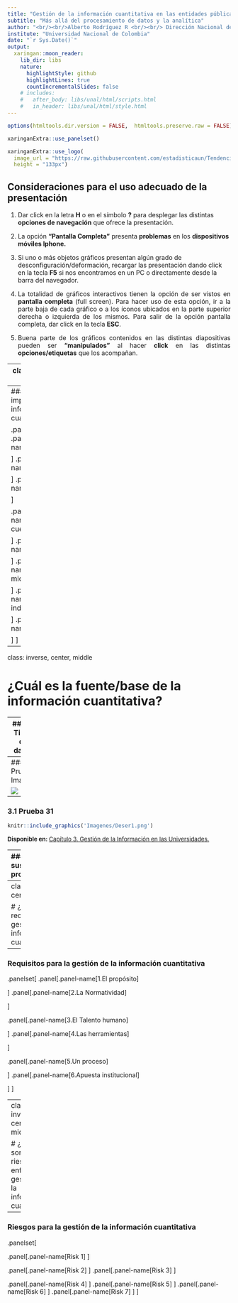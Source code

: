 ```yaml
---
title: "Gestión de la información cuantitativa en las entidades públicas"
subtitle: "Más allá del procesamiento de datos y la analítica"
author: "<br/><br/>Alberto Rodríguez R <br/><br/> Dirección Nacional de Planeación y Estadística"
institute: "Universidad Nacional de Colombia"
date: "`r Sys.Date()`"
output:
  xaringan::moon_reader:
    lib_dir: libs
    nature:
      highlightStyle: github
      highlightLines: true
      countIncrementalSlides: false
    # includes:
    #   after_body: libs/unal/html/scripts.html
    #   in_header: libs/unal/html/style.html      
---
```


```r
options(htmltools.dir.version = FALSE,  htmltools.preserve.raw = FALSE)
```


```r
xaringanExtra::use_panelset()
```

```r
xaringanExtra::use_logo(
  image_url = "https://raw.githubusercontent.com/estadisticaun/TendenciasCSU/master/Imagenes/LOGOSIMBOLO%20LATERAL.png", width = "115px",
  height = "133px")
```


## Consideraciones para el uso adecuado de la presentación

  1.	<p style="font-size:100%  align="justify";> Dar click en la letra <b>H</b> o en el símbolo <b>?</b> para desplegar las distintas <b>opciones de navegación</b> que ofrece la presentación.</p>
  
  2.	<p style="font-size:100%  align="justify";> La opción <b>“Pantalla Completa”</b> presenta <b>problemas</b> en los <b>dispositivos móviles Iphone.</b></p>
  
  3.	<p style="font-size:100%  align="justify";> Si uno o más objetos gráficos presentan algún grado de desconfiguración/deformación, recargar las presentación dando click en la tecla  <b>F5</b> si nos encontramos en un PC o directamente desde la barra del navegador.</p>
  
  4.	<p style="font-size:100%"  align="justify";> La totalidad de gráficos interactivos tienen la opción de ser vistos en <b>pantalla completa</b> (full screen). Para hacer uso de esta opción, ir a la parte baja de cada gráfico o a los íconos ubicados en la parte superior derecha o izquierda de los mismos. Para salir de la opción pantalla completa, dar click en la tecla <b>ESC</b>.</p>
  
  5.	<p style="font-size:100%"  align="justify";> Buena parte de los gráficos contenidos en las distintas diapositivas pueden ser <b>“manipulados”</b> al hacer <b>click</b> en las distintas <b>opciones/etiquetas</b> que los acompañan.</p>

---
class: inverse, center, middle

# ¿Por qué es importante gestionar la información cuantitativa en las entidades públicas?

---
### ¿Por qué es importante gestionar la información cuantitativa?

.panelset[
.panel[.panel-name[1.Planeación]

]
.panel[.panel-name[2.Evaluación]

]
.panel[.panel-name[3.Transparencia]

]

.panel[.panel-name[4.Rend. de cuentas]

]
.panel[.panel-name[5. Control]

]
.panel[.panel-name[6.Reporte microdatos]

]
.panel[.panel-name[7.Estadísticas e indicadores]

]
.panel[.panel-name[8.Benchmarking]

]
]

---
class: inverse, center, middle

# ¿Cuál es la fuente/base de la información cuantitativa?

---
### 2. Tipos de datos

```r
knitr::include_graphics('Imagenes/F_9.png')
```
<font size=2><b>Disponible en: </b><a href="https://raw.githubusercontent.com/estadisticaun/L_Conceptual/master/imagenes/F_9.png?token=AHYPBYXQ2ZQXAQDE7VOR7ILAXYMBM">Capítulo 3. Gestión de la Información en las Universidades.</a></font>

---
### 3. Prueba Imagen

<img src="Imagenes/Deser1.png">

---
### 3.1 Prueba 31

```r
knitr::include_graphics('Imagenes/Deser1.png')
```
<font size=2><b>Disponible en: </b><a href="https://raw.githubusercontent.com/estadisticaun/L_Conceptual/master/imagenes/F_9.png?token=AHYPBYXQ2ZQXAQDE7VOR7ILAXYMBM">Capítulo 3. Gestión de la Información en las Universidades.</a></font>

---
### Los datos y sus diversos propósitos/caminos

.panelset[
.panel[.panel-name[1.Los datos]

]
.panel[.panel-name[2.Tipos]
```r
knitr::include_graphics('Imagenes/F91.png')
```
<font size=2><b>Disponible en: </b><a href="https://raw.githubusercontent.com/estadisticaun/L_Conceptual/master/imagenes/F_9.png?token=AHYPBYXQ2ZQXAQDE7VOR7ILAXYMBM">Capítulo 3. Gestión de la Información en las Universidades.</a></font>
]
.panel[.panel-name[3.Aproximaxiones académicas]
```r
knitr::include_graphics('Imagenes/F_10.png')
```
<font size=2><b>Disponible en: </b><a href="https://raw.githubusercontent.com/estadisticaun/L_Conceptual/master/imagenes/F_10.png?token=AHYPBYTXQHTF43XSP72ZT53AXYMKC">Capítulo 3. Gestión de la Información en las Universidades.</a></font>
]

.panel[.panel-name[4.Usos]
```r
knitr::include_graphics('Imagenes/F_11.png')
```
<font size=2><b>Disponible en: </b><a href="https://raw.githubusercontent.com/estadisticaun/L_Conceptual/master/imagenes/F_11.png?token=AHYPBYUOPHLK4JYLWLG2CDTAXYMPK">Capítulo 3. Gestión de la Información en las Universidades.</a></font>
]
.panel[.panel-name[5.La tecnología]
```r
knitr::include_graphics('Imagenes/F_14.png')
```
<font size=2><b>Disponible en: </b><a href="https://raw.githubusercontent.com/estadisticaun/L_Conceptual/master/imagenes/F_14.png?token=AHYPBYXH34UNHZARFJBRGH3AXYMUU">Capítulo 3. Gestión de la Información en las Universidades.</a></font>
]
.panel[.panel-name[6.En conclusión]
```r
knitr::include_graphics('Imagenes/F_15.png')
```
<font size=2><b>Disponible en: </b><a href="https://raw.githubusercontent.com/estadisticaun/L_Conceptual/master/imagenes/F_15.png?token=AHYPBYQFCOYZIXYVBWENHHTAXYIOQ">Capítulo 3. Gestión de la Información en las Universidades.</a></font>
]


.panel[.panel-name[7.Contexto de la analítica]
```r
knitr::include_graphics('Imagenes/Figura16.jpg')
```
<font size=2><b>Disponible en: </b><a href="https://raw.githubusercontent.com/estadisticaun/L_Conceptual/master/imagenes/F_15.png?token=AHYPBYQFCOYZIXYVBWENHHTAXYIOQ">Ver imagen ampliada.</a></font>
]

]

---
class: inverse, center, middle

# ¿Cuáles son los requisitos para la gestión de la información cuantitativa?

---
### Requisitos para la gestión de la información cuantitativa

.panelset[
.panel[.panel-name[1.El propósito]

]
.panel[.panel-name[2.La Normatividad]

]

.panel[.panel-name[3.El Talento humano]

]
.panel[.panel-name[4.Las herramientas]

]

.panel[.panel-name[5.Un proceso]

]
.panel[.panel-name[6.Apuesta institucional]

]
]

---
class: inverse, center, middle

# ¿Cuáles son los riesgos que enfrenta la gestión de la información cuantitativa?

---
### Riesgos para la gestión de la información cuantitativa
.panelset[

.panel[.panel-name[Risk 1]
<h4 style="color:Red;"><u>Una actividad puntual y no un proceso</u></h4>
]

.panel[.panel-name[Risk 2]
<h4 style="color:Red;"><u>La tecnología como fin y no como medio</u></h4>
]
.panel[.panel-name[Risk 3]
<h4 style="color:Red;"><u>El peligro de las modas</u></h4>
]

.panel[.panel-name[Risk 4]
<h4 style="color:Red;"><u>Lo complejo sinónimo de bueno; lo simple, de malo o mediocre  </u></h4>
]
.panel[.panel-name[Risk 5]
<h4 style="color:Red;"><u>El desconocimiento de las competencias</u></h4>
]
.panel[.panel-name[Risk 6]
<h4 style="color:Red;"><u>El gobierno antes que el Estado</u></h4>
]
.panel[.panel-name[Risk 7]
<h4 style="color:Red;"><u>La ética en la producción y uso de datos y cifras</u></h4>
]
]